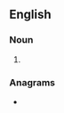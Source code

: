 {{also|hakkas}}
==English==

===Noun===
{{head|en|noun form}}

# {{plural of|en|Hakka}}

===Anagrams===
* {{anagrams|en|a=aahkks|Khakas}}